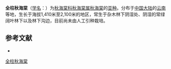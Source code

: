 {{Infraspeciesbox
| status = 
| status_system = 
| image =
| genus = Begonia
| species =grandis
| species link= 秋海棠
| subspecies =holostyla
| authority = 
}}

'''全柱秋海棠'''（[[学名|学名]]：{{lang|la|''Begonia grandis'' subsp. ''holostyla''}}）为[[秋海棠科|秋海棠科]][[秋海棠属|秋海棠属]][[秋海棠|秋海棠]]的[[亚种|亚种]]。分布于[[中国大陆|中国大陆]]的[[云南|云南]]等地，生长于海拔1,410米至2,100米的地区，常生于杂木林下阴湿处、阴湿的常绿阔叶林下以及林下沟边，目前尚未由人工引种栽培。

== 参考文献 ==
<div class="references-small">
* {{cite web| url =http://www.bioinfo.cn/db05/KmzwSpecies.php?action=view&id=29472| title =全柱秋海棠（亚种）| work =《中国高等植物数据库全库》| publisher =中国科学院微生物研究所| author =昆明植物研究所| accessdate =2009-02-26| deadurl =yes| archiveurl =https://web.archive.org/web/20160305055522/http://www.bioinfo.cn/db05/KmzwSpecies.php?action=view&id=29472| archivedate =2016-03-05}}
</div>
{{Taxonbar|from=Q10891612}}

[[Category:秋海棠属|全柱秋海棠]]


{{植物小作品}}
